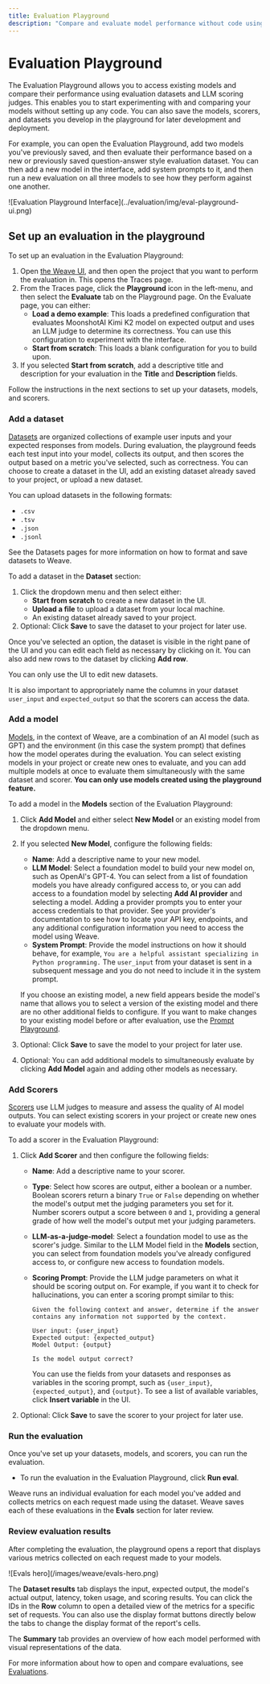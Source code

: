 ```yaml
---
title: Evaluation Playground
description: "Compare and evaluate model performance without code using Weave's interactive playground, running evaluations with custom datasets and LLM judges to test system prompts, models, and scoring criteria in a visual interface."
---
```


# Evaluation Playground

The Evaluation Playground allows you to access existing models and compare their performance using evaluation datasets and LLM scoring judges. This enables you to start experimenting with and comparing your models without setting up any code. You can also save the models, scorers, and datasets you develop in the playground for later development and deployment.

For example, you can open the Evaluation Playground, add two models you've previously saved, and then evaluate their performance based on a new or previously saved question-answer style evaluation dataset. You can then add a new model in the interface, add system prompts to it, and then run a new evaluation on all three models to see how they perform against one another.

<Frame>
![Evaluation Playground Interface](../evaluation/img/eval-playground-ui.png)
</Frame>

## Set up an evaluation in the playground

To set up an evaluation in the Evaluation Playground:

1. Open [the Weave UI](https://wandb.ai/wandb/quickstart_playground/weave/playground), and then open the project that you want to perform the evaluation in. This opens the Traces page. 
2. From the Traces page, click the **Playground** icon in the left-menu, and then select the **Evaluate** tab on the Playground page. On the Evaluate page, you can either: 
    * **Load a demo example**: This loads a predefined configuration that evaluates MoonshotAI Kimi K2 model on expected output and uses an LLM judge to determine its correctness. You can use this configuration to experiment with the interface.
    * **Start from scratch**: This loads a blank configuration for you to build upon.
3. If you selected **Start from scratch**, add a descriptive title and description for your evaluation in the **Title** and **Description** fields.

Follow the instructions in the next sections to set up your datasets, models, and scorers.

### Add a dataset

[Datasets](../core-types/datasets) are organized collections of example user inputs and your expected responses from models. During evaluation, the playground feeds each test input into your model, collects its output, and then scores the output based on a metric you've selected, such as correctness. You can choose to create a dataset in the UI, add an existing dataset already saved to your project, or upload a new dataset.

You can upload datasets in the following formats:

* `.csv`
* `.tsv` 
* `.json`
* `.jsonl`

See the Datasets pages for more information on how to format and save datasets to Weave.

To add a dataset in the **Dataset** section: 

1. Click the dropdown menu and then select either: 
    * **Start from scratch** to create a new dataset in the UI.
    * **Upload a file** to upload a dataset from your local machine.
    * An existing dataset already saved to your project.
2. Optional: Click **Save** to save the dataset to your project for later use.

Once you've selected an option, the dataset is visible in the right pane of the UI and you can edit each field as necessary by clicking on it. You can also add new rows to the dataset by clicking **Add row**.

<Note>
You can only use the UI to edit new datasets. 

It is also important to appropriately name the columns in your dataset `user_input` and `expected_output` so that the scorers can access the data.
</Note>

### Add a model

[Models](/weave/guides/core-types/models), in the context of Weave, are a combination of an AI model (such as GPT) and the environment (in this case the system prompt) that defines how the model operates during the evaluation. You can select existing models in your project or create new ones to evaluate, and you can add multiple models at once to evaluate them simultaneously with the same dataset and scorer. **You can only use models created using the playground feature.**

To add a model in the **Models** section of the Evaluation Playground:

1. Click **Add Model** and either select **New Model** or an existing model from the dropdown menu.
2. If you selected **New Model**, configure the following fields:
    * **Name**: Add a descriptive name to your new model.
    * **LLM Model**: Select a foundation model to build your new model on, such as OpenAI's GPT-4. You can select from a list of foundation models you have already configured access to, or you can add access to a foundation model by selecting **Add AI provider** and selecting a model. Adding a provider prompts you to enter your access credentials to that provider. See your provider's documentation to see how to locate your API key, endpoints, and any additional configuration information you need to access the model using Weave.
    * **System Prompt**: Provide the model instructions on how it should behave, for example, `You are a helpful assistant specializing in Python programming.` The `user_input` from your dataset is sent in a subsequent message and you do not need to include it in the system prompt.

    If you choose an existing model, a new field appears beside the model's name that allows you to select a version of the existing model and there are no other additional fields to configure. If you want to make changes to your existing model before or after evaluation, use the [Prompt Playground](../tools/playground).

3. Optional: Click **Save** to save the model to your project for later use.
4. Optional: You can add additional models to simultaneously evaluate by clicking **Add Model** again and adding other models as necessary.

### Add Scorers

[Scorers](../evaluation/scorers) use LLM judges to measure and assess the quality of AI model outputs. You can select existing scorers in your project or create new ones to evaluate your models with.

To add a scorer in the Evaluation Playground: 

1. Click **Add Scorer** and then configure the following fields:
    * **Name**: Add a descriptive name to your scorer.
    * **Type**: Select how scores are output, either a boolean or a number. Boolean scorers return a binary `True` or `False` depending on whether the model's output met the judging parameters you set for it. Number scorers output a score between `0` and `1`, providing a general grade of how well the model's output met your judging parameters.
    * **LLM-as-a-judge-model**: Select a foundation model to use as the scorer's judge. Similar to the LLM Model field in the **Models** section, you can select from foundation models you've already configured access to, or configure new access to foundation models.
    * **Scoring Prompt**: Provide the LLM judge parameters on what it should be scoring output on. For example, if you want it to check for hallucinations, you can enter a scoring prompt similar to this:

        ```
        Given the following context and answer, determine if the answer contains any information not supported by the context.

        User input: {user_input}
        Expected output: {expected_output}
        Model Output: {output}

        Is the model output correct?
        ```

        You can use the fields from your datasets and responses as variables in the scoring prompt, such as `{user_input}`, `{expected_output}`, and `{output}`. To see a list of available variables, click **Insert variable** in the UI.

2. Optional: Click **Save** to save the scorer to your project for later use.

### Run the evaluation

Once you've set up your datasets, models, and scorers, you can run the evaluation. 

* To run the evaluation in the Evaluation Playground, click **Run eval**. 

Weave runs an individual evaluation for each model you've added and collects metrics on each request made using the dataset. Weave saves each of these evaluations in the **Evals** section for later review.

### Review evaluation results

After completing the evaluation, the playground opens a report that displays various metrics collected on each request made to your models.

<Frame>
![Evals hero](/images/weave/evals-hero.png)
</Frame>

The **Dataset results** tab displays the input, expected output, the model's actual output, latency, token usage, and scoring results. You can click the IDs in the **Row** column to open a detailed view of the metrics for a specific set of requests. You can also use the display format buttons directly below the tabs to change the display format of the report's cells.

The **Summary** tab provides an overview of how each model performed with visual representations of the data.

For more information about how to open and compare evaluations, see [Evaluations](../core-types/evaluations).

